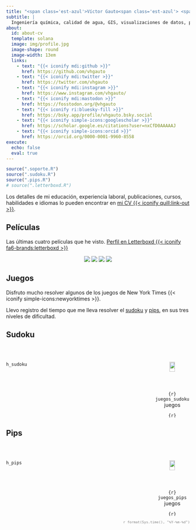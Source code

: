 ```yaml
---
title: "<span class='est-azul'>Víctor Gauto<span class='est-azul'> <span class='est-blanco'>{{< iconify fluent-emoji-high-contrast:victory-hand >}}</span>"
subtitle: |
  Ingeniería química, calidad de agua, GIS, visualizaciones de datos, películas, sudokus, `R`.
about:
  id: about-cv
  template: solana
  image: img/profile.jpg
  image-shape: round
  image-width: 13em
  links:
    - text: "{{< iconify mdi:github >}}"
      href: https://github.com/vhgauto
    - text: "{{< iconify mdi:twitter >}}"
      href: https://twitter.com/vhgauto
    - text: "{{< iconify mdi:instagram >}}"
      href: https://www.instagram.com/vhgauto/
    - text: "{{< iconify mdi:mastodon >}}"
      href: https://fosstodon.org/@vhgauto
    - text: "{{< iconify ri:bluesky-fill >}}"
      href: https://bsky.app/profile/vhgauto.bsky.social
    - text: "{{< iconify simple-icons:googlescholar >}}"
      href: https://scholar.google.es/citations?user=nxCfD0AAAAAJ
    - text: "{{< iconify simple-icons:orcid >}}"
      href: https://orcid.org/0000-0001-9960-8558
execute: 
  echo: false
  eval: true
---
```


```r
source(".soporte.R")
source(".sudoku.R")
source(".pips.R")
# source(".letterboxd.R")
```

::: {#about-cv}
:::

Los detalles de mi educación, experiencia laboral, publicaciones, cursos, habilidades e idiomas lo pueden encontrar en [mi CV {{< iconify quill:link-out >}}](https://vhgauto.github.io/cv/).

## Películas

Las últimas cuatro películas que he visto. [Perfil en Letterboxd {{< iconify fa6-brands:letterboxd >}}](https://letterboxd.com/vhgauto/)

<center>

![](img/poster_4.png) ![](img/poster_3.png) ![](img/poster_2.png) ![](img/poster_1.png)

</center>

## Juegos

Disfruto mucho resolver algunos de los juegos de New York Times {{< iconify simple-icons:newyorktimes >}}.

Llevo registro del tiempo que me lleva resolver el [sudoku](https://www.nytimes.com/puzzles/sudoku) y [pips](https://www.nytimes.com/games/pips), en sus tres niveles de dificultad.

::: {.panel-tabset}

## Sudoku

<br>

::::: {.column-page}

:::: {.columns}

::: {.column width="80%"}

```r
h_sudoku
```

:::

::: {.column width="20%" layout-align="center"}

<center>

![](img/sudoku.svg){width="40%"}

::: {.tiempo}

`{r} juegos_sudoku` juegos

:::

::: {.tiempo}

`{r} horas_sudoku` horas

:::

</center>

:::

::::

:::::

## Pips

<br>

::::: {.column-page}

:::: {.columns}

::: {.column width="80%"}

```r
h_pips
```

:::

::: {.column width="20%" layout-align="center"}

<center>

![](img/pips.svg){width="40%"}

::: {.tiempo}

`{r} juegos_pips` juegos

:::

::: {.tiempo}

`{r} horas_pips` horas

:::

</center>

:::

::::

:::::

:::

::: {.column-screen-right}

<p style='color:grey; text-align: right; font-family: JetBrains Mono; font-size:.8em'>`r format(Sys.time(), "%Y-%m-%d")`</p>

:::
